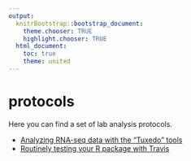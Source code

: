 ```yaml
---
output:
  knitrBootstrap::bootstrap_document:
    theme.chooser: TRUE
    highlight.chooser: TRUE
  html_document:
    toc: true
    theme: united
---
```


protocols
=========

Here you can find a set of lab analysis protocols.

* [Analyzing RNA-seq data with the "Tuxedo" tools](tophat_cufflinks/)
* [Routinely testing your R package with Travis](travis_bioc_devel/)
